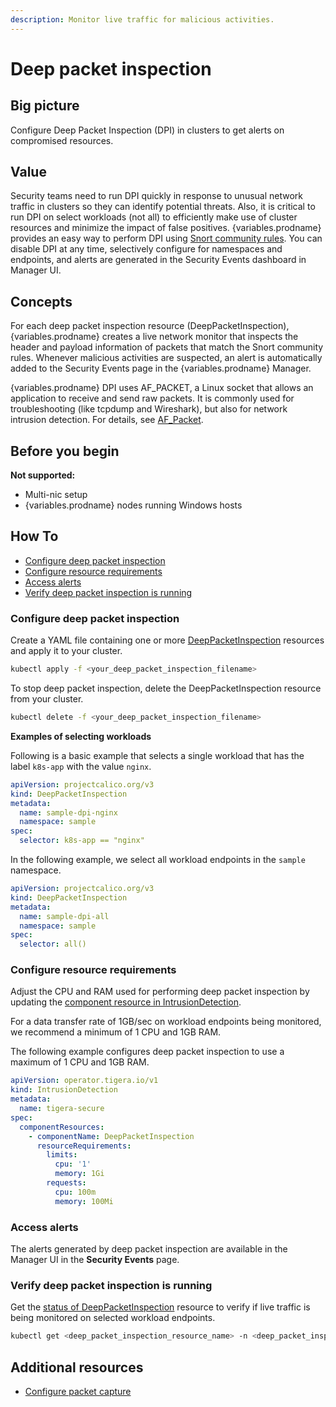 ```yaml
---
description: Monitor live traffic for malicious activities.
---
```



# Deep packet inspection

## Big picture

Configure Deep Packet Inspection (DPI) in clusters to get alerts on compromised resources.

## Value

Security teams need to run DPI quickly in response to unusual network traffic in clusters so they can identify potential threats. Also, it is critical to run DPI on select workloads (not all) to efficiently make use of cluster resources and minimize the impact of false positives. {variables.prodname} provides an easy way to perform DPI using [Snort community rules](https://www.snort.org/downloads/#rule-downloads). You can disable DPI at any time, selectively configure for namespaces and endpoints, and alerts are generated in the Security Events dashboard in Manager UI.

## Concepts

For each deep packet inspection resource (DeepPacketInspection), {variables.prodname} creates a live network monitor that inspects the header and payload information of packets that match the Snort community rules. Whenever malicious activities are suspected, an alert is automatically added to the Security Events page in the {variables.prodname} Manager.

{variables.prodname} DPI uses AF_PACKET, a Linux socket that allows an application to receive and send raw packets. It is commonly used for troubleshooting (like tcpdump and Wireshark), but also for network intrusion detection. For details, see [AF_Packet](https://man7.org/linux/man-pages/man7/packet.7.html).

## Before you begin

**Not supported:**

- Multi-nic setup
- {variables.prodname} nodes running Windows hosts

## How To

- [Configure deep packet inspection](#configure-deep-packet-inspection)
- [Configure resource requirements](#configure-resource-requirements)
- [Access alerts](#access-alerts)
- [Verify deep packet inspection is running](#verify-deep-packet-inspection-is-running)

### Configure deep packet inspection

Create a YAML file containing one or more [DeepPacketInspection](../reference/resources/deeppacketinspection.mdx) resources and apply it to your cluster.

```bash
kubectl apply -f <your_deep_packet_inspection_filename>
```

To stop deep packet inspection, delete the DeepPacketInspection resource from your cluster.

```bash
kubectl delete -f <your_deep_packet_inspection_filename>
```

**Examples of selecting workloads**

Following is a basic example that selects a single workload that has the label `k8s-app` with the value `nginx`.

```yaml
apiVersion: projectcalico.org/v3
kind: DeepPacketInspection
metadata:
  name: sample-dpi-nginx
  namespace: sample
spec:
  selector: k8s-app == "nginx"
```

In the following example, we select all workload endpoints in the `sample` namespace.

```yaml
apiVersion: projectcalico.org/v3
kind: DeepPacketInspection
metadata:
  name: sample-dpi-all
  namespace: sample
spec:
  selector: all()
```

### Configure resource requirements

Adjust the CPU and RAM used for performing deep packet inspection by updating the [component resource in IntrusionDetection](../reference/installation/api.mdx#operator.tigera.io/v1.IntrusionDetectionComponentResource).

For a data transfer rate of 1GB/sec on workload endpoints being monitored, we recommend a minimum of 1 CPU and 1GB RAM.

The following example configures deep packet inspection to use a maximum of 1 CPU and 1GB RAM.

```yaml
apiVersion: operator.tigera.io/v1
kind: IntrusionDetection
metadata:
  name: tigera-secure
spec:
  componentResources:
    - componentName: DeepPacketInspection
      resourceRequirements:
        limits:
          cpu: '1'
          memory: 1Gi
        requests:
          cpu: 100m
          memory: 100Mi
```

### Access alerts

The alerts generated by deep packet inspection are available in the Manager UI in the **Security Events** page.

### Verify deep packet inspection is running

Get the [status of DeepPacketInspection](../reference/resources/deeppacketinspection.mdx#status) resource to verify if live traffic is being monitored on selected workload endpoints.

```bash
kubectl get <deep_packet_inspection_resource_name> -n <deep_packet_inspection_namespace>
```

## Additional resources

- [Configure packet capture](../visibility/packetcapture.mdx)
